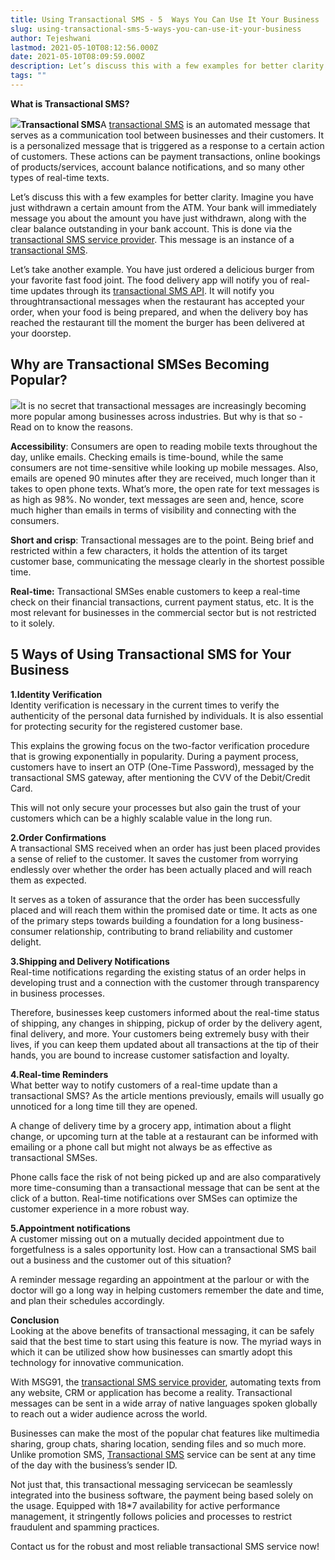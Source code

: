 ```yaml
---
title: Using Transactional SMS - 5  Ways You Can Use It Your Business
slug: using-transactional-sms-5-ways-you-can-use-it-your-business
author: Tejeshwani
lastmod: 2021-05-10T08:12:56.000Z
date: 2021-05-10T08:09:59.000Z
description: Let’s discuss this with a few examples for better clarity. Imagine you have just withdrawn a certain amount from the ATM. Your bank will immediately message you about the amount you have just withdrawn, along with the clear balance outstanding in your bank account. This is done via the transactional SMS service provider. This message is an instance of a transactional sms service provider.
tags: ""
---
```


**What is Transactional SMS?**

![](https://images-msg91.s3.ap-south-1.amazonaws.com/2021/05/Group-18407.png)**Transactional SMS**A [transactional SMS](https://msg91.com/in/transactional-sms/) is an automated message that serves as a communication tool between businesses and their customers. It is a personalized message that is triggered as a response to a certain action of customers. These actions can be payment transactions, online bookings of products/services, account balance notifications, and so many other types of real-time texts. 

Let’s discuss this with a few examples for better clarity. Imagine you have just withdrawn a certain amount from the ATM. Your bank will immediately message you about the amount you have just withdrawn, along with the clear balance outstanding in your bank account. This is done via the [transactional SMS service provider](https://msg91.com/in/). This message is an instance of a [transactional SMS](https://msg91.com/in/transactional-sms/).

Let’s take another example. You have just ordered a delicious burger from your favorite fast food joint. The food delivery app will notify you of real-time updates through its [transactional SMS API](https://msg91.com/in/transactional-sms/). It will notify you throughtransactional messages when the restaurant has accepted your order, when your food is being prepared, and when the delivery boy has reached the restaurant till the moment the burger has been delivered at your doorstep. 

**Why are Transactional SMSes Becoming Popular?**
-------------------------------------------------

![](https://images-msg91.s3.ap-south-1.amazonaws.com/2021/05/Group-17309.png)It is no secret that transactional messages are increasingly becoming more popular among businesses across industries. But why is that so - Read on to know the reasons.

**Accessibility**: Consumers are open to reading mobile texts throughout the day, unlike emails. Checking emails is time-bound, while the same consumers are not time-sensitive while looking up mobile messages. Also, emails are opened 90 minutes after they are received, much longer than it takes to open phone texts. What’s more, the open rate for text messages is as high as 98%. No wonder, text messages are seen and, hence, score much higher than emails in terms of visibility and connecting with the consumers.

**Short and crisp**: Transactional messages are to the point. Being brief and restricted within a few characters, it holds the attention of its target customer base, communicating the message clearly in the shortest possible time.

**Real-time:** Transactional SMSes enable customers to keep a real-time check on their financial transactions, current payment status, etc. It is the most relevant for businesses in the commercial sector but is not restricted to it solely.

**5 Ways of Using Transactional SMS for Your Business**
-------------------------------------------------------

**1.****Identity Verification******  
Identity verification is necessary in the current times to verify the authenticity of the personal data furnished by individuals. It is also essential for protecting security for the registered customer base. 

This explains the growing focus on the two-factor verification procedure that is growing exponentially in popularity. During a payment process, customers have to insert an OTP (One-Time Password), messaged by the transactional SMS gateway, after mentioning the CVV of the Debit/Credit Card. 

This will not only secure your processes but also gain the trust of your customers which can be a highly scalable value in the long run.  


**2.****Order Confirmations******  
A transactional SMS received when an order has just been placed provides a sense of relief to the customer. It saves the customer from worrying endlessly over whether the order has been actually placed and will reach them as expected. 

It serves as a token of assurance that the order has been successfully placed and will reach them within the promised date or time. It acts as one of the primary steps towards building a foundation for a long business-consumer relationship, contributing to brand reliability and customer delight.   


**3.****Shipping and Delivery Notifications******   
Real-time notifications regarding the existing status of an order helps in developing trust and a connection with the customer through transparency in business processes. 

Therefore, businesses keep customers informed about the real-time status of shipping, any changes in shipping, pickup of order by the delivery agent, final delivery, and more. Your customers being extremely busy with their lives, if you can keep them updated about all transactions at the tip of their hands, you are bound to increase customer satisfaction and loyalty.  


**4.****Real-time Reminders******  
What better way to notify customers of a real-time update than a transactional SMS? As the article mentions previously, emails will usually go unnoticed for a long time till they are opened. 

A change of delivery time by a grocery app, intimation about a flight change, or upcoming turn at the table at a restaurant can be informed with emailing or a phone call but might not always be as effective as transactional SMSes. 

Phone calls face the risk of not being picked up and are also comparatively more time-consuming than a transactional message that can be sent at the click of a button. Real-time notifications over SMSes can optimize the customer experience in a more robust way.  


**5.****Appointment notifications******  
A customer missing out on a mutually decided appointment due to forgetfulness is a sales opportunity lost. How can a transactional SMS bail out a business and the customer out of this situation? 

A reminder message regarding an appointment at the parlour or with the doctor will go a long way in helping customers remember the date and time, and plan their schedules accordingly. 

**Conclusion**  
Looking at the above benefits of transactional messaging, it can be safely said that the best time to start using this feature is now. The myriad ways in which it can be utilized show how businesses can smartly adopt this technology for innovative communication. 

With MSG91, the [transactional SMS service provider](https://msg91.com/in/), automating texts from any website, CRM or application has become a reality. Transactional messages can be sent in a wide array of native languages spoken globally to reach out a wider audience across the world. 

Businesses can make the most of the popular chat features like multimedia sharing, group chats, sharing location, sending files and so much more. Unlike promotion SMS, [Transactional SMS](https://msg91.com/in/transactional-sms/) service can be sent at any time of the day with the business’s sender ID. 

Not just that, this transactional messaging servicecan be seamlessly integrated into the business software, the payment being based solely on the usage. Equipped with 18\*7 availability for active performance management, it stringently follows policies and processes to restrict fraudulent and spamming practices. 

Contact us for the robust and most reliable transactional SMS service now!

